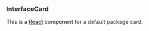 

<Meta title="InterfaceCard" component={InterfaceCard} />


### InterfaceCard

This is a [React](https://reactjs.org/) component for a default package card.

<ArgsTable of={InterfaceCard} />

<Canvas>
  <Story name="Default">
    <Row>
      <InterfaceCard
        data={{
          package: {
            charms: [
              {
                display_name: "Traefik Ingress",
                name: "traefik-k8s",
              },
              {
                display_name: "MicroK8s",
                name: "microk8s",
              },
              {
                display_name: "Kafka",
                name: "kafka",
              },
              {
                display_name: "PostgreSQL",
                name: "postgresql",
              },
              {
                display_name: "Prometheus",
                name: "prometheus-k8s",
              },
              {
                display_name: "Landscape Server",
                name: "landscape-server",
              },
              {
                display_name: "Grafana",
                name: "grafana-k8s",
              },
              {
                display_name: "LXD",
                name: "lxd",
              },
            ],
            description:
              "Privacy-oriented voice, video, chat, and conference platform and SIP phone",
            display_name: "Jami",
            icon_url:
              "https://dashboard.snapcraft.io/site_media/appmedia/2020/11/jami-512.png",
            name: "jami",
            platforms: ["vm", "kubernetes"],
          },
          publisher: {
            display_name: "Savoir-faire Linux",
            name: "sfljami",
            validation: "star",
          },
          ratings: {
            value: 4,
            count: 50,
          },
        }}
      />
    </Row>
  </Story>
</Canvas>
